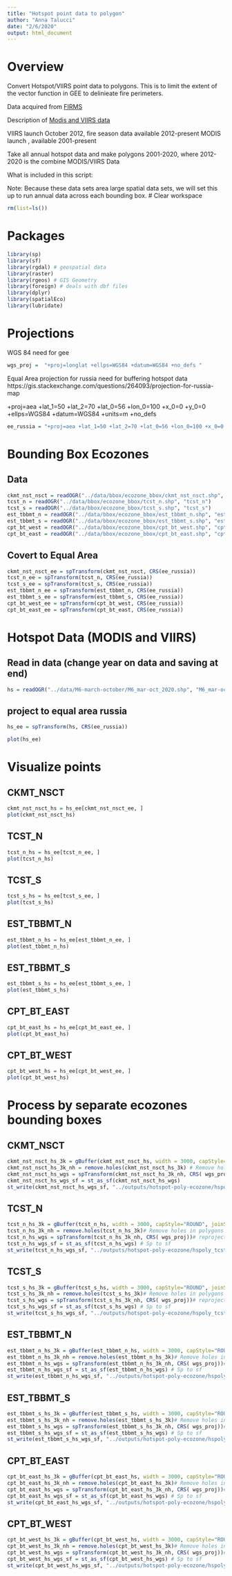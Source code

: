 ```yaml
---
title: "Hotspot point data to polygon"
author: "Anna Talucci"
date: "2/6/2020"
output: html_document
---
```


# Overview
Convert Hotspot/VIIRS point data to polygons. This is to limit the extent of the vector function in GEE to delinieate fire perimeters.


Data acquired from [FIRMS](https://firms.modaps.eosdis.nasa.gov/download/create.php)

Description of [Modis and VIIRS data](https://earthdata.nasa.gov/earth-observation-data/near-real-time/firms)

VIIRS launch October 2012, fire season data available 2012-present
MODIS launch    , available 2001-present

Take all annual hotspot data and make polygons 2001-2020, where 2012-2020 is the combine MODIS/VIIRS Data
 
What is included in this script:

Note:
Because these data sets area large spatial data sets, we will set this up to run annual data across each bounding box.
# Clear workspace

```r
rm(list=ls()) 
```
# Packages

```r
library(sp)
library(sf)
library(rgdal) # geospatial data
library(raster)
library(rgeos) # GIS Geometry
library(foreign) # deals with dbf files
library(dplyr)
library(spatialEco)
library(lubridate)
```

# Projections

WGS 84 need for gee
```r
wgs_proj =  "+proj=longlat +ellps=WGS84 +datum=WGS84 +no_defs "

```

Equal Area projection for russia need for buffering hotspot data
https://gis.stackexchange.com/questions/264093/projection-for-russia-map

+proj=aea +lat_1=50 +lat_2=70 +lat_0=56 +lon_0=100 +x_0=0 +y_0=0 +ellps=WGS84 +datum=WGS84 +units=m +no_defs 

```r
ee_russia = "+proj=aea +lat_1=50 +lat_2=70 +lat_0=56 +lon_0=100 +x_0=0 +y_0=0 +ellps=WGS84 +datum=WGS84 +units=m +no_defs "
```

# Bounding Box Ecozones
## Data
```r

ckmt_nst_nsct = readOGR("../data/bbox/ecozone_bbox/ckmt_nst_nsct.shp", "ckmt_nst_nsct")
tcst_n = readOGR("../data/bbox/ecozone_bbox/tcst_n.shp", "tcst_n")
tcst_s = readOGR("../data/bbox/ecozone_bbox/tcst_s.shp", "tcst_s")
est_tbbmt_n = readOGR("../data/bbox/ecozone_bbox/est_tbbmt_n.shp", "est_tbbmt_n")
est_tbbmt_s = readOGR("../data/bbox/ecozone_bbox/est_tbbmt_s.shp", "est_tbbmt_s")
cpt_bt_west = readOGR("../data/bbox/ecozone_bbox/cpt_bt_west.shp", "cpt_bt_west")
cpt_bt_east = readOGR("../data/bbox/ecozone_bbox/cpt_bt_east.shp", "cpt_bt_east")

```

## Covert to Equal Area
```r
ckmt_nst_nsct_ee = spTransform(ckmt_nst_nsct, CRS(ee_russia))
tcst_n_ee = spTransform(tcst_n, CRS(ee_russia))
tcst_s_ee = spTransform(tcst_s, CRS(ee_russia))
est_tbbmt_n_ee = spTransform(est_tbbmt_n, CRS(ee_russia))
est_tbbmt_s_ee = spTransform(est_tbbmt_s, CRS(ee_russia))
cpt_bt_west_ee = spTransform(cpt_bt_west, CRS(ee_russia))
cpt_bt_east_ee = spTransform(cpt_bt_east, CRS(ee_russia))
```

# Hotspot Data (MODIS and VIIRS)

## Read in data **(change year on data and saving at end)**

```r
hs = readOGR("../data/M6-march-october/M6_mar-oct_2020.shp", "M6_mar-oct_2020") 
```

## project to equal area russia
```r
hs_ee = spTransform(hs, CRS(ee_russia))
```

```r
plot(hs_ee)
```

# Visualize points
## CKMT_NSCT
```r
ckmt_nst_nsct_hs = hs_ee[ckmt_nst_nsct_ee, ]
plot(ckmt_nst_nsct_hs)
```

## TCST_N
```r
tcst_n_hs = hs_ee[tcst_n_ee, ]
plot(tcst_n_hs)
```


## TCST_S
```r
tcst_s_hs = hs_ee[tcst_s_ee, ]
plot(tcst_s_hs)
```

## EST_TBBMT_N
```r
est_tbbmt_n_hs = hs_ee[est_tbbmt_n_ee, ]
plot(est_tbbmt_n_hs)
```

## EST_TBBMT_S
```r
est_tbbmt_s_hs = hs_ee[est_tbbmt_s_ee, ]
plot(est_tbbmt_s_hs)
```
## CPT_BT_EAST
```r
cpt_bt_east_hs = hs_ee[cpt_bt_east_ee, ]
plot(cpt_bt_east_hs)
```

## CPT_BT_WEST
```r
cpt_bt_west_hs = hs_ee[cpt_bt_west_ee, ]
plot(cpt_bt_west_hs)
```

# Process by separate ecozones bounding boxes

## CKMT_NSCT

```r
ckmt_nst_nsct_hs_3k = gBuffer(ckmt_nst_nsct_hs, width = 3000, capStyle="ROUND", joinStyle="ROUND") # Buffer by 3k
ckmt_nst_nsct_hs_3k_nh = remove.holes(ckmt_nst_nsct_hs_3k) # Remove holes in polygons
ckmt_nst_nsct_hs_wgs = spTransform(ckmt_nst_nsct_hs_3k_nh, CRS( wgs_proj)) # reproject to WGS for GEE
ckmt_nst_nsct_hs_wgs_sf = st_as_sf(ckmt_nst_nsct_hs_wgs)
st_write(ckmt_nst_nsct_hs_wgs_sf, "../outputs/hotspot-poly-ecozone/hspoly_ckmt_nst_nsct_2020.shp", driver="ESRI Shapefile")
```


## TCST_N

```r
tcst_n_hs_3k = gBuffer(tcst_n_hs, width = 3000, capStyle="ROUND", joinStyle="ROUND")# Buffer by 3k
tcst_n_hs_3k_nh = remove.holes(tcst_n_hs_3k)# Remove holes in polygons
tcst_n_hs_wgs = spTransform(tcst_n_hs_3k_nh, CRS( wgs_proj))# reproject to WGS for GEE
tcst_n_hs_wgs_sf = st_as_sf(tcst_n_hs_wgs) # Sp to sf
st_write(tcst_n_hs_wgs_sf, "../outputs/hotspot-poly-ecozone/hspoly_tcst_n_2020.shp", driver="ESRI Shapefile")# Write to file
```

## TCST_S
```r
tcst_s_hs_3k = gBuffer(tcst_s_hs, width = 3000, capStyle="ROUND", joinStyle="ROUND") # Buffer by 3k
tcst_s_hs_3k_nh = remove.holes(tcst_s_hs_3k)# Remove holes in polygons
tcst_s_hs_wgs = spTransform(tcst_s_hs_3k_nh, CRS( wgs_proj))# reproject to WGS for GEE
tcst_s_hs_wgs_sf = st_as_sf(tcst_s_hs_wgs) # Sp to sf
st_write(tcst_s_hs_wgs_sf, "../outputs/hotspot-poly-ecozone/hspoly_tcst_s_2020.shp", driver="ESRI Shapefile")# Write to file
```


## EST_TBBMT_N

```r
est_tbbmt_n_hs_3k = gBuffer(est_tbbmt_n_hs, width = 3000, capStyle="ROUND", joinStyle="ROUND") # Buffer by 3k
est_tbbmt_n_hs_3k_nh = remove.holes(est_tbbmt_n_hs_3k)# Remove holes in polygons
est_tbbmt_n_hs_wgs = spTransform(est_tbbmt_n_hs_3k_nh, CRS( wgs_proj))# reproject to WGS for GEE
est_tbbmt_n_hs_wgs_sf = st_as_sf(est_tbbmt_n_hs_wgs) # Sp to sf
st_write(est_tbbmt_n_hs_wgs_sf, "../outputs/hotspot-poly-ecozone/hspoly_est_tbbmt_n_2020.shp", driver="ESRI Shapefile")# Write to file
```

## EST_TBBMT_S

```r
est_tbbmt_s_hs_3k = gBuffer(est_tbbmt_s_hs, width = 3000, capStyle="ROUND", joinStyle="ROUND") # Buffer by 3k
est_tbbmt_s_hs_3k_nh = remove.holes(est_tbbmt_s_hs_3k)# Remove holes in polygons
est_tbbmt_s_hs_wgs = spTransform(est_tbbmt_s_hs_3k_nh, CRS( wgs_proj))# reproject to WGS for GEE
est_tbbmt_s_hs_wgs_sf = st_as_sf(est_tbbmt_s_hs_wgs) # Sp to sf
st_write(est_tbbmt_s_hs_wgs_sf, "../outputs/hotspot-poly-ecozone/hspoly_est_tbbmt_s_2020.shp", driver="ESRI Shapefile")# Write to file
```
## CPT_BT_EAST

```r
cpt_bt_east_hs_3k = gBuffer(cpt_bt_east_hs, width = 3000, capStyle="ROUND", joinStyle="ROUND") # Buffer by 3k
cpt_bt_east_hs_3k_nh = remove.holes(cpt_bt_east_hs_3k)# Remove holes in polygons
cpt_bt_east_hs_wgs = spTransform(cpt_bt_east_hs_3k_nh, CRS( wgs_proj))# reproject to WGS for GEE
cpt_bt_east_hs_wgs_sf = st_as_sf(cpt_bt_east_hs_wgs) # Sp to sf
st_write(cpt_bt_east_hs_wgs_sf, "../outputs/hotspot-poly-ecozone/hspoly_cpt_bt_east_2020.shp", driver="ESRI Shapefile")# Write to file

```


## CPT_BT_WEST

```r
cpt_bt_west_hs_3k = gBuffer(cpt_bt_west_hs, width = 3000, capStyle="ROUND", joinStyle="ROUND") # Buffer by 3k
cpt_bt_west_hs_3k_nh = remove.holes(cpt_bt_west_hs_3k)# Remove holes in polygons
cpt_bt_west_hs_wgs = spTransform(cpt_bt_west_hs_3k_nh, CRS( wgs_proj))# reproject to WGS for GEE
cpt_bt_west_hs_wgs_sf = st_as_sf(cpt_bt_west_hs_wgs) # Sp to sf
st_write(cpt_bt_west_hs_wgs_sf, "../outputs/hotspot-poly-ecozone/hspoly_cpt_bt_west_2020.shp", driver="ESRI Shapefile")# Write to file
```















